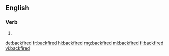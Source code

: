 ==English==

===Verb===
{{head|en|verb form}}

# {{en-past of|backfire}}

[[de:backfired]]
[[fr:backfired]]
[[hi:backfired]]
[[mg:backfired]]
[[ml:backfired]]
[[fi:backfired]]
[[vi:backfired]]